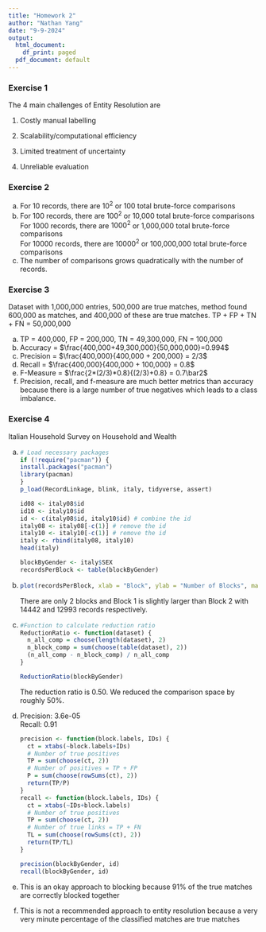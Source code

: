 ```yaml
---
title: "Homework 2"
author: "Nathan Yang"
date: "9-9-2024"
output:
  html_document:
    df_print: paged
  pdf_document: default
---
```


### Exercise 1

The 4 main challenges of Entity Resolution are

1.  Costly manual labelling

2.  Scalability/computational efficiency

3.  Limited treatment of uncertainty

4.  Unreliable evaluation

### Exercise 2

a.  For 10 records, there are $10^2$ or 100 total brute-force comparisons
b.  For 100 records, there are $100^2$ or 10,000 total brute-force comparisons\
    For 1000 records, there are $1000^2$ or 1,000,000 total brute-force comparisons\
    For 10000 records, there are $10000^2$ or 100,000,000 total brute-force comparisons\
c.  The number of comparisons grows quadratically with the number of records.\

### Exercise 3

Dataset with 1,000,000 entries, 500,000 are true matches, method found 600,000 as matches, and 400,000 of these are true matches. TP + FP + TN + FN = 50,000,000\

a.  TP = 400,000, FP = 200,000, TN = 49,300,000, FN = 100,000
b.  Accuracy = $\frac{400,000+49,300,000}{50,000,000}=0.994$
c.  Precision = $\frac{400,000}{400,000 + 200,000} = 2/3$
d.  Recall = $\frac{400,000}{400,000 + 100,000} = 0.8$
e.  F-Measure = $\frac{2*(2/3)*0.8}{(2/3)+0.8} = 0.7\bar2$
f.  Precision, recall, and f-measure are much better metrics than accuracy because there is a large number of true negatives which leads to a class imbalance.

### Exercise 4

Italian Household Survey on Household and Wealth

a.  

    ```r
    # Load necessary packages
    if (!require("pacman")) {
    install.packages("pacman")
    library(pacman)
    }
    p_load(RecordLinkage, blink, italy, tidyverse, assert)

    id08 <- italy08$id
    id10 <- italy10$id
    id <- c(italy08$id, italy10$id) # combine the id
    italy08 <- italy08[-c(1)] # remove the id
    italy10 <- italy10[-c(1)] # remove the id
    italy <- rbind(italy08, italy10)
    head(italy)

    blockByGender <- italy$SEX
    recordsPerBlock <- table(blockByGender)
    ```

b.  

    ```r
    plot(recordsPerBlock, xlab = "Block", ylab = "Number of Blocks", main = "Block Size Distribution")
    ```

    There are only 2 blocks and Block 1 is slightly larger than Block 2 with 14442 and 12993 records respectively.

c.  

    ```r
    #Function to calculate reduction ratio
    ReductionRatio <- function(dataset) {
      n_all_comp = choose(length(dataset), 2)
      n_block_comp = sum(choose(table(dataset), 2))
      (n_all_comp - n_block_comp) / n_all_comp
    }

    ReductionRatio(blockByGender)
    ```

    The reduction ratio is 0.50. We reduced the comparison space by roughly 50%.

d.  Precision: 3.6e-05\
    Recall: 0.91

    ```r

    precision <- function(block.labels, IDs) {
      ct = xtabs(~block.labels+IDs)
      # Number of true positives
      TP = sum(choose(ct, 2))
      # Number of positives = TP + FP
      P = sum(choose(rowSums(ct), 2))
      return(TP/P)
    }
    recall <- function(block.labels, IDs) {
      ct = xtabs(~IDs+block.labels)
      # Number of true positives
      TP = sum(choose(ct, 2))
      # Number of true links = TP + FN
      TL = sum(choose(rowSums(ct), 2))
      return(TP/TL)
    }

    precision(blockByGender, id)
    recall(blockByGender, id)
    ```

e.  This is an okay approach to blocking because 91% of the true matches are correctly blocked together

f.  This is not a recommended approach to entity resolution because a very very minute percentage of the classified matches are true matches
